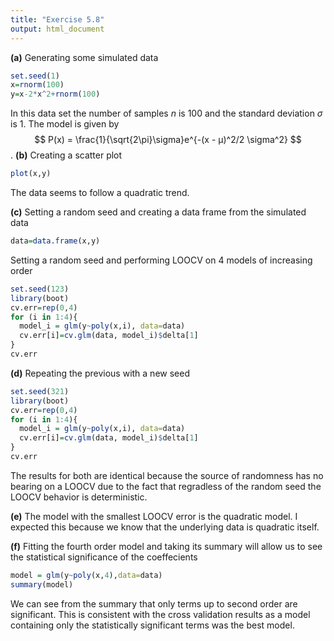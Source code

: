 ```yaml
---
title: "Exercise 5.8"
output: html_document
---
```

**(a)** Generating some simulated data
```r
set.seed(1)
x=rnorm(100)
y=x-2*x^2+rnorm(100)
```
In this data set the number of samples $n$ is 100 and the standard deviation $\sigma$ is 1. The model is given by $$ P(x) = \frac{1}{\sqrt{2\pi}\sigma}e^{-(x - μ)^2/2 \sigma^2} $$.
**(b)** Creating a scatter plot
```r
plot(x,y)
```
The data seems to follow a quadratic trend.

**(c)** Setting a random seed and creating a data frame from the simulated data
```r
data=data.frame(x,y)
```

Setting a random seed and performing LOOCV on 4 models of increasing order
```r
set.seed(123)
library(boot)
cv.err=rep(0,4)
for (i in 1:4){
  model_i = glm(y~poly(x,i), data=data)
  cv.err[i]=cv.glm(data, model_i)$delta[1]
}
cv.err
```

**(d)** Repeating the previous with a new seed
```r
set.seed(321)
library(boot)
cv.err=rep(0,4)
for (i in 1:4){
  model_i = glm(y~poly(x,i), data=data)
  cv.err[i]=cv.glm(data, model_i)$delta[1]
}
cv.err
```

The results for both are identical because the source of randomness has no bearing on a LOOCV due to the fact that regradless of the random seed the LOOCV behavior is deterministic. 

**(e)** The model with the smallest LOOCV error is the quadratic model. I expected this because we know that the underlying data is quadratic itself.

**(f)** Fitting the fourth order model and taking its summary will allow us to see the statistical significance of the coeffecients
```r
model = glm(y~poly(x,4),data=data)
summary(model)
```

We can see from the summary that only terms up to second order are significant. This is consistent with the cross validation results as a model containing only the statistically significant terms was the best model.